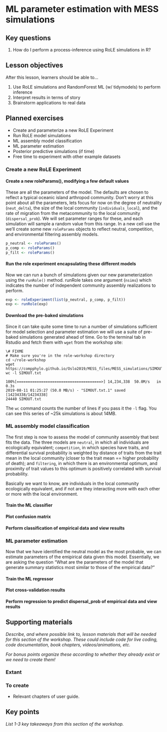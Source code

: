 # ML parameter estimation with MESS simulations

## Key questions

1. How do I perform a process-inference using RoLE simulations in R?

## Lesson objectives

After this lesson, learners should be able to...

1. Use RoLE simulations and RandomForest ML (w/ tidymodels) to perform inference
1. Interpret results in terms of story
1. Brainstorm applications to real data

## Planned exercises

* Create and parameterize a new RoLE Experiment
* Run RoLE model simulations
* ML assembly model classification
* ML parameter estimation
* Posterior predictive simulations (if time)
* Free time to experiment with other example datasets

### Create a new RoLE Experiment
#### Create a new roleParams(), modifying a few default values
These are all the parameters of the model. The defaults are chosen to reflect
a typical oceanic island arthropod community. Don't worry at this point about
all the parameters, lets focus for now on the degree of neutrality (`neut_delta`), the
size of the local community (`individuals_local`), and the rate of migration from the metacommunity
to the local community (`dispersal_prob`). We will set parameter ranges for these, and each
simulation will sample a random value from this range. In a new cell use the
we'll create some new `roleParams` objects to reflect neutral, competition, and
environmental filtering assembly models.

```r
p_neutral <- roleParams()
p_comp <- roleParams()
p_filt <- roleParams()
```
#### Run the role experiment encapsulating these different models
Now we can run a bunch of simulations given our new parameterization using the
`runRole()` method. runRole takes one argument (`nsims`) which indicates the number
of independent community assembly realizations to perform.

```r
exp <- roleExperiment(list(p_neutral, p_comp, p_filt))
exp <- runRole(exp)
```

#### Download the pre-baked simulations
Since it can take quite some time to run a number of simulations sufficient for
model selection and parameter estimation we will use a suite of pre-baked
simulations generated ahead of time. Go to the terminal tab in Rstudio and fetch
them with `wget` from the workshop site:
```
\# FIXME
# Make sure you're in the role-workshop directory
cd ~/role-workshop
wget https://compphylo.github.io/Oslo2019/MESS_files/MESS_simulations/SIMOUT.txt
wc -l SIMOUT.txt
```
    100%[======================================>] 14,234,338  50.0M/s   in 0.3s
    2019-08-11 01:25:27 (50.0 MB/s) - "SIMOUT.txt.1" saved [14234338/14234338]
    24440 SIMOUT.txt

:::{.callout-note}
The `wc` command counts the number of lines if you pass it the `-l` flag.
You can see this series of ~25k simulations is about 14MB.
:::

### ML assembly model classification
The first step is now to assess the model of community assembly that best
fits the data. The three models are `neutral`, in which all individuals are
ecologically equivalent; `competition`, in which species have traits, and
differential survival probability is weighted by distance of traits from
the trait mean in the local community (closer to the trait mean == higher
probability of death); and `filtering`, in which there is an environmental
optimum, and proximity of trait values to this optimum is positively
correlated with survival probability.

Basically we want to know, are individuals in the local community ecologically
equivalent, and if not are they interacting more with each other or more
with the local environment.

#### Train the ML classifier
#### Plot confusion matrix
#### Perform classification of empirical data and view results

### ML parameter estimation
Now that we have identified the neutral model as the most probable, we can
estimate parameters of the emipirical data given this model. Essentially,
we are asking the question "What are the parameters of the model that
generate summary statistics most similar to those of the empirical data?"

#### Train the ML regressor
#### Plot cross-validation results
#### Perform regression to predict dispersal_prob of empirical data and view results

## Supporting materials

_Describe, and where possible link to, lesson materials that will be needed for this section of the workshop. These could include code for live coding, code documentation, book chapters, videos/animations, etc._

_For bonus points organize these according to whether they already exist or we need to create them!_

### Extant

### To create

* Relevant chapters of user guide.

## Key points

_List 1-3 key takeaways from this section of the workshop._
